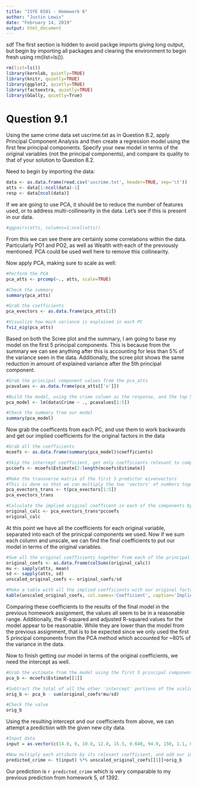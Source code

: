 ---
title: "ISYE 6501 - Homework 6"
author: "Justin Lewis"
date: "February 14, 2019"
output: html_document
---
sdf
The first section is hidden to avoid packge imports giving long output, but begin by importing all packages and clearing the environment to begin fresh using rm(list=ls()).

```{r Initialization Section, echo=FALSE}
rm(list=ls())
library(kernlab, quietly=TRUE)
library(knitr, quietly=TRUE)
library(ggplot2, quietly=TRUE)
library(factoextra, quietly=TRUE)
library(GGally, quietly=True)
```
# Question 9.1
Using the same crime data set uscrime.txt as in Question 8.2, apply Principal Component Analysis and then create a regression model using the first few principal components. Specify your new model in terms of the original variables (not the principal components), and compare its quality to that of your solution to Question 8.2.

Need to begin by importing the data:
```{r import}
data <- as.data.frame(read.csv('uscrime.txt', header=TRUE, sep='\t'))
atts <- data[1:ncol(data)-1]
resp <- data[ncol(data)]
```

If we are going to use PCA, it should be to reduce the number of features used, or to address multi-collinearity in the data. Let's see if this is present in our data.

```{r, fig.height=8, fig.width=12}
#ggpairs(atts, columns=1:ncol(atts))
```

From this we can see there are certainly some correlations within the data. Particularly PO1 and PO2, as well as Wealth with each of the previously mentioned. PCA could be used well here to remove this collinearity.


Now apply PCA, making sure to scale as well:
```{r}
#Perform the PCA
pca_atts <- prcomp(~., atts, scale=TRUE)

#Check the summary
summary(pca_atts)

#Grab the coefficients
pca_evectors <- as.data.frame(pca_atts[2])

#Visualize how much variance is explained in each PC
fviz_eig(pca_atts)
```

Based on both the Scree plot and the summary, I am going to base my model on the first 5 principal components. This is because from the summary we can see anything after this is accounting for less than 5% of the variance seen in the data. Additionally, the scree plot shows the same reduction in amount of explained variance after the 5th principal component. 


```{r Model with PCs}
#Grab the principal component values from the pca_atts
pcavalues <- as.data.frame(pca_atts[['x']])

#Build the model, using the crime column as the response, and the top 5 PCs as mentioned earlier
pca_model <- lm(data$Crime ~ ., pcavalues[1:5])

#Check the summary from our model
summary(pca_model)
```

Now grab the coefficents from each PC, and use them to work backwards and get our implied coefficients for the original factors in the data
```{r}
#Grab all the coefficients 
mcoefs <- as.data.frame(summary(pca_model)$coefficients)

#Skip the intercept coefficient, get only coefficients relevant to components
pccoefs <- mcoefs$Estimate[2:length(mcoefs$Estimate)]

#Make the transverse matrix of the first 5 predictor eivenvectors
#This is done so that we can multiply the two 'vectors' of numbers together to get the final coefficients. Transpose is used to get the variables as columns
pca_evectors_trans <- t(pca_evectors[1:5])
pca_evectors_trans

#Calculate the implied original coefficent in each of the components by multiplying 
original_calc <- pca_evectors_trans*pccoefs
original_calc
```

At this point we have all the coefficients for each original variable, separated into each of the prinicpal components we used. Now if we sum each column and unscale, we can find the final coefficients to put our model in terms of the original variables.

```{r}
#Sum all the original coefficients together from each of the principal components
original_coefs <- as.data.frame(colSums(original_calc))
mu <- sapply(atts, mean)
sd <- sapply(atts, sd)
unscaled_original_coefs <- original_coefs/sd

#Make a table with all the implied coefficients with our original factors
kable(unscaled_original_coefs, col.names='Coefficient', caption='Implied Coefficients of Original Factors')
```

Comparing these coefficients to the results of the final model in the previous homework assignment, the values all seem to be in a reasonable range. Additionally, the R-squared and adjusted R-squared values for the model appear to be reasonable. While they are lower than the model from the previous assignment, that is to be expected since we only used the first 5 principal components from the PCA method which accounted for ~80% of the variance in the data. 

Now to finish getting our model in terms of the original coefficients, we need the intercept as well.

```{r}
#Grab the estimate from the model using the first 5 principal components
pca_b <- mcoefs$Estimate[[1]]

#Subtract the total of all the other 'intercept' portions of the scaling results
orig_b <- pca_b - sum(original_coefs*mu/sd)

#Check the value
orig_b
```

Using the resulting intercept and our coefficients from above, we can attempt a prediction with the given new city data. 

```{r}
#Input data
input = as.vector(c(14.0, 0, 10.0, 12.0, 15.5, 0.640, 94.0, 150, 1.1, 0.120, 3.6, 3200, 20.1, 0.04, 39.0))

#Now multiply each attibute by its relevant coefficient, and add our intercept
predicted_crime <- t(input) %*% unscaled_original_coefs[[1]]+orig_b
```

Our prediction is `r predicted_crime` which is very comparable to my previous prediction from homework 5, of 1392. 



